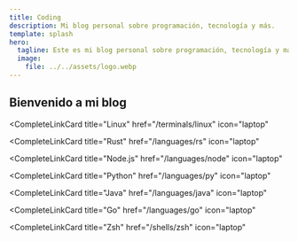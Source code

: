 ```yaml
---
title: Coding
description: Mi blog personal sobre programación, tecnología y más.
template: splash
hero:
  tagline: Este es mi blog personal sobre programación, tecnología y más.
  image:
    file: ../../assets/logo.webp
---
```



## Bienvenido a mi blog

<CardGrid stagger>
  <CompleteLinkCard
    title="Windows"
    href="/terminals/windows"
    icon="laptop"
  ></CompleteLinkCard>

  <CompleteLinkCard
    title="Linux"
    href="/terminals/linux"
    icon="laptop"
  ></CompleteLinkCard>

  <CompleteLinkCard
    title="Rust"
    href="/languages/rs"
    icon="laptop"
  ></CompleteLinkCard>

  <CompleteLinkCard
    title="Node.js"
    href="/languages/node"
    icon="laptop"
  ></CompleteLinkCard>

  <CompleteLinkCard
    title="Python"
    href="/languages/py"
    icon="laptop"
  ></CompleteLinkCard>

  <CompleteLinkCard
    title="Java"
    href="/languages/java"
    icon="laptop"
  ></CompleteLinkCard>

  <CompleteLinkCard
    title="Go"
    href="/languages/go"
    icon="laptop"
  ></CompleteLinkCard>

  <CompleteLinkCard
    title="Zsh"
    href="/shells/zsh"
    icon="laptop"
  ></CompleteLinkCard>
</CardGrid>
